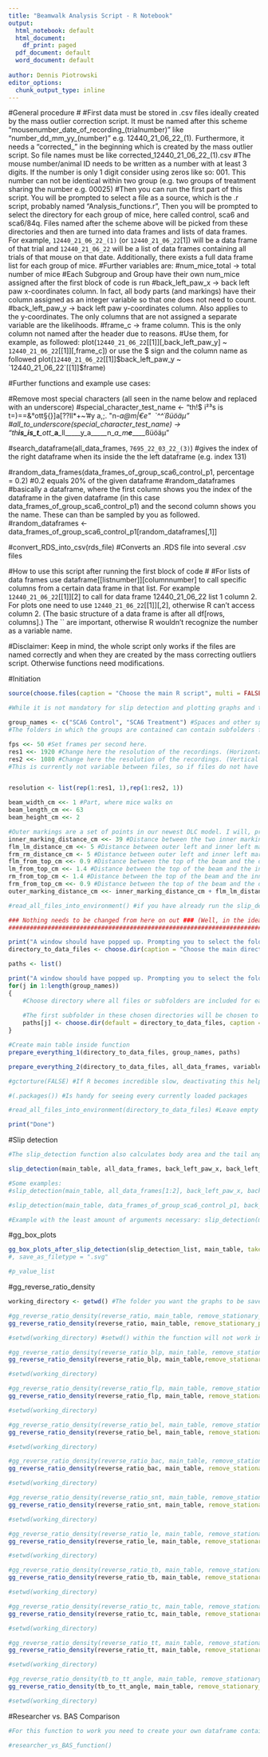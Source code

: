 ---
title: "Beamwalk Analysis Script - R Notebook"
output:
  html_notebook: default
  html_document:
    df_print: paged
  pdf_document: default
  word_document: default
    
author: Dennis Piotrowski
editor_options: 
  chunk_output_type: inline
---

#General procedure
#
#First data must be stored in .csv files ideally created by the mass outlier correction script. It must be named after this scheme "mousenumber_date_of_recording_(trialnumber)" like "number_dd_mm_yy_(number)" e.g. 12440_21_06_22_(1). Furthermore, it needs a "corrected_" in the beginning which is created by the mass outlier script. So file names must be like corrected_12440_21_06_22_(1).csv
#The mouse number/animal ID needs to be written as a number with at least 3 digits. If the number is only 1 digit consider using zeros like so: 001. This number can not be identical within two group (e.g. two groups of treatment sharing the number e.g. 00025)
#Then you can run the first part of this script. You will be prompted to select a file as a source, which is the .r script, probably named "Analysis_functions.r", Then you will be prompted to select the directory for each group of mice, here called control, sca6 and sca6/84q. Files named after the scheme above will be picked from these directories and then are turned into data frames and lists of data frames. For example, `12440_21_06_22_(1)` (or `12440_21_06_22`[1]) will be a data frame of that trial and `12440_21_06_22` will be a list of data frames containing all trials of that mouse on that date. Additionally, there exists a full data frame list for each group of mice.
#Further variables are:
#num_mice_total -> total number of mice #Each Subgroup and Group have their own num_mice assigned after the first block of code is run
#back_left_paw_x -> back left paw x-coordinates column. In fact, all body parts (and markings) have their column assigned as an integer variable so that one does not need to count.
#back_left_paw_y -> back left paw y-coordinates column. Also applies to the y-coordinates. The only columns that are not assigned a separate variable are the likelihoods.
#frame_c -> frame column. This is the only column not named after the header due to reasons.
#Use them, for example, as followed: plot(`12440_21_06_22`[[1]][,back_left_paw_y] ~ `12440_21_06_22`[[1]][,frame_c]) or use the $ sign and the column name as followed plot(`12440_21_06_22`[[1]]$back_left_paw_y ~ `12440_21_06_22`[[1]]$frame)

#Further functions and example use cases:

#Remove most special characters (all seen in the name below and replaced with an underscore)
#special_character_test_name <- "th!$ i²³s is t=)==&°ott§{}]a[??ll*+~'#y a,;. \"n-_a@m|€e\" \ `^^´ßüöäµ"
#all_to_underscore(special_character_test_name) -> "th___i__s_is_t______ott____a___ll_____y_a_____n__a_m__e_______ßüöäµ"

#search_dataframe(all_data_frames, `7695_22_03_22_(3)`) #gives the index of the right dataframe when its inside the the left dataframe (e.g. index 131)

#random_data_frames(data_frames_of_group_sca6_control_p1, percentage = 0.2) #0.2 equals 20% of the given dataframe
#random_dataframes #basically a dataframe, where the first column shows you the index of the dataframe in the given dataframe (in this case data_frames_of_group_sca6_control_p1) and the second column shows you the name. These can than be sampled by you as followed.
#random_dataframes <- data_frames_of_group_sca6_control_p1[random_dataframes[,1]]

#convert_RDS_into_csv(rds_file) #Converts an .RDS file into several .csv files 

#How to use this script after running the first block of code
#
#For lists of data frames use dataframe[[listnumber]][columnnumber] to call specific columns from a certain data frame in that list. For example `12440_21_06_22`[[1]][2] to call for data frame 12440_21_06_22 list 1 column 2. For plots one need to use `12440_21_06_22`[[1]][,2], otherwise R can't access column 2. (The basic structure of a data frame is after all df[rows, columns].) The `` are important, otherwise R wouldn't recognize the number as a variable name.



#Disclaimer: Keep in mind, the whole script only works if the files are named correctly and when they are created by the mass correcting outliers script. Otherwise functions need modifications.


#Initiation
```{r}
source(choose.files(caption = "Choose the main R script", multi = FALSE)) #Select during the prompt the main R script

#While it is not mandatory for slip detection and plotting graphs and the like. However, one can still use additional tables, such as one containing all mice with their gender, age, and so on.

group_names <- c("SCA6 Control", "SCA6 Treatment") #Spaces and other special characters should be omitted or exchanged with _
#The folders in which the groups are contained can contain subfolders for subgroups. If so, the Corrected_Data folders should always be in the according subfolders (although one Corrected_Data folder outside the subfolder would be fine and count as having no subgroup). However you cannot have subfolders and corrected_ .csv files in the chosen group directory. Meta_Data folders will be ignored.

fps <<- 50 #Set frames per second here.
res1 <<- 1920 #Change here the resolution of the recordings. (Horizontal pixels)
res2 <<- 1080 #Change here the resolution of the recordings. (Vertical pixels)
#This is currently not variable between files, so if files do not have the same FPS or resolution the data at the end will be wrong. In these cases the data analysis must be separated into groups with equal resolution and FPS. I'm planning to fix this (using the added empty columns at the end of the automatically created main_table, that when filled, will replace these default values, for that trial). It will take time, because it didn't cross my mind until right at the end.


resolution <- list(rep(1:res1, 1),rep(1:res2, 1))

beam_width_cm <<- 1 #Part, where mice walks on
beam_length_cm <<- 63
beam_height_cm <<- 2

#Outer markings are a set of points in our newest DLC model. I will, probably remove them in the near future, because they are of no use. But since I need to publish this code soon, I will leave it in for now.
inner_marking_distance_cm <<- 39 #Distance between the two inner markings in cm
flm_lm_distance_cm <<- 5 #Distance between outer left and inner left marking in cm
frm_rm_distance_cm <- 5 #Distance between outer left and inner left marking in cm
flm_from_top_cm <<- 0.9 #Distance between the top of the beam and the outer left marking in cm
lm_from_top_cm <<- 1.4 #Distance between the top of the beam and the inner left marking in cm
rm_from_top_cm <- 1.4 #Distance between the top of the beam and the inner right marking in cm
frm_from_top_cm <<- 0.9 #Distance between the top of the beam and the outer right marking in cm
outer_marking_distance_cm <<- inner_marking_distance_cm + flm_lm_distance_cm + frm_rm_distance_cm #Distance between the two outer markings in cm

#read_all_files_into_environment() #if you have already run the slip_detection function and have saved all the files, this command allows you to load all the files in the current working environment. Note that you will be prompted to select a folder where the files are stored if no directory is given. Put it right at the end of this block of code just above the print("Done")

### Nothing needs to be changed from here on out ### (Well, in the ideal case at least) ###
################################################################################################################################################################################

print("A window should have popped up. Prompting you to select the folder containing all groups.")
directory_to_data_files <- choose.dir(caption = "Choose the main directory containing all groups")

paths <- list()

print("A window should have popped up. Prompting you to select the folder containing the individual groups.")
for(j in 1:length(group_names))
{
    #Choose directory where all files or subfolders are included for each Group (There is for some reason a very strict character limit for caption, like 39 characters)
    
    #The first subfolder in these chosen directories will be chosen to be the sub group name
    paths[j] <- choose.dir(default = directory_to_data_files, caption = paste0("Choose directory for: ", group_names[j]))
}

#Create main table inside function
prepare_everything_1(directory_to_data_files, group_names, paths)

prepare_everything_2(directory_to_data_files, all_data_frames, variable_name_save, main_table)

#gctorture(FALSE) #If R becomes incredible slow, deactivating this helps out. Well, at least that was an answer I found online. Clearing the Console and such will be more effective.

#(.packages()) #Is handy for seeing every currently loaded packages

#read_all_files_into_environment(directory_to_data_files) #Leave empty if the saved files are elsewhere to choose, or enter different path

print("Done")
```



#Slip detection
```{r}
#The slip_detection function also calculates body area and the tail angle

slip_detection(main_table, all_data_frames, back_left_paw_x, back_left_paw_y, visualize_results = FALSE, be_vocal = TRUE, save_files = FALSE, directly_read_files = FALSE, try_reverse_ratio_plotting = FALSE)

#Some examples:
#slip_detection(main_table, all_data_frames[1:2], back_left_paw_x, back_left_paw_y, visualize_results = FALSE, be_vocal = TRUE, save_files = FALSE, directly_read_files = TRUE, try_reverse_ratio_plotting = FALSE)

#slip_detection(main_table, data_frames_of_group_sca6_control_p1, back_left_paw_x, back_left_paw_y, visualize_results = FALSE, be_vocal = TRUE, save_files = TRUE, directly_read_files = TRUE, try_reverse_ratio_plotting = FALSE)

#Example with the least amount of arguments necessary: slip_detection(main_table, all_data_frames, back_left_paw_x, back_left_paw_y)
```

#gg_box_plots
```{r}
gg_box_plots_after_slip_detection(slip_detection_list, main_table, take_mean_of_mice = TRUE, normal_distribution = FALSE, plot_group_comparison = TRUE, save_as_filetype = NULL, multiple_correction_method = "holm", only_plot_comparing_boxplots = TRUE)# paired_data = TRUE) #Data is paired within each group not between each group, hence paired_data = TRUE will result in an error because x and y are of unequal length.
#, save_as_filetype = ".svg"

#p_value_list
```

#gg_reverse_ratio_density
```{r}
working_directory <- getwd() #The folder you want the graphs to be saved in

#gg_reverse_ratio_density(reverse_ratio, main_table, remove_stationary_phases = FALSE)
gg_reverse_ratio_density(reverse_ratio, main_table, remove_stationary_phases = TRUE, save_as_svg = FALSE, directory = working_directory, save_for_publication = FALSE, only_plot_comparing_boxplots = TRUE, coord_xlim = c(-500, 500)) #, custom_breaks_x_axis = c(seq(-80, 0, 40))

#setwd(working_directory) #setwd() within the function will not work in this case

#gg_reverse_ratio_density(reverse_ratio_blp, main_table, remove_stationary_phases = FALSE)
gg_reverse_ratio_density(reverse_ratio_blp, main_table,remove_stationary_phases = TRUE, save_as_svg = FALSE, directory = working_directory, save_for_publication = FALSE, only_plot_comparing_boxplots = TRUE)

#setwd(working_directory)

#gg_reverse_ratio_density(reverse_ratio_flp, main_table, remove_stationary_phases = FALSE)
gg_reverse_ratio_density(reverse_ratio_flp, main_table, remove_stationary_phases = TRUE, save_as_svg = FALSE, directory = working_directory, save_for_publication = FALSE, custom_breaks_x_axis = c(-50, -25, 0, 25, 50), only_plot_comparing_boxplots = TRUE)

#setwd(working_directory)

#gg_reverse_ratio_density(reverse_ratio_bel, main_table, remove_stationary_phases = FALSE)
gg_reverse_ratio_density(reverse_ratio_bel, main_table, remove_stationary_phases = TRUE, save_as_svg = FALSE, directory = working_directory, save_for_publication = FALSE, only_plot_comparing_boxplots = TRUE)

#setwd(working_directory)

#gg_reverse_ratio_density(reverse_ratio_bac, main_table, remove_stationary_phases = FALSE)
gg_reverse_ratio_density(reverse_ratio_bac, main_table, remove_stationary_phases = TRUE, save_as_svg = FALSE, directory = working_directory, save_for_publication = FALSE, custom_breaks_x_axis = c(90, 120, 150, 180, 210), only_plot_comparing_boxplots = TRUE)

#setwd(working_directory)

#gg_reverse_ratio_density(reverse_ratio_snt, main_table, remove_stationary_phases = FALSE)
gg_reverse_ratio_density(reverse_ratio_snt, main_table, remove_stationary_phases = TRUE, save_as_svg = FALSE, directory = NULL, save_for_publication = FALSE, custom_breaks_x_axis = c(0, 25, 50), only_plot_comparing_boxplots = TRUE)

#setwd(working_directory)

#gg_reverse_ratio_density(reverse_ratio_le, main_table, remove_stationary_phases = FALSE)
gg_reverse_ratio_density(reverse_ratio_le, main_table, remove_stationary_phases = TRUE, save_as_svg = FALSE, directory = working_directory, save_for_publication = FALSE, only_plot_comparing_boxplots = TRUE)

#setwd(working_directory)

#gg_reverse_ratio_density(reverse_ratio_tb, main_table, remove_stationary_phases = FALSE)
gg_reverse_ratio_density(reverse_ratio_tb, main_table, remove_stationary_phases = TRUE, save_as_svg = FALSE, directory = working_directory, save_for_publication = FALSE, only_plot_comparing_boxplots = TRUE)

#setwd(working_directory)

#gg_reverse_ratio_density(reverse_ratio_tc, main_table, remove_stationary_phases = FALSE)
gg_reverse_ratio_density(reverse_ratio_tc, main_table, remove_stationary_phases = TRUE, save_as_svg = FALSE, directory = working_directory, save_for_publication = FALSE, custom_breaks_x_axis = c(seq(-200, 400, 100)), only_plot_comparing_boxplots = TRUE)

#setwd(working_directory)

#gg_reverse_ratio_density(reverse_ratio_tt, main_table, remove_stationary_phases = FALSE)
gg_reverse_ratio_density(reverse_ratio_tt, main_table, remove_stationary_phases = TRUE, save_as_svg = FALSE, directory = working_directory, save_for_publication = FALSE, custom_breaks_x_axis = c(seq(-400, 500, 200)), only_plot_comparing_boxplots = TRUE)

#setwd(working_directory)

#gg_reverse_ratio_density(tb_to_tt_angle, main_table, remove_stationary_phases = FALSE)
gg_reverse_ratio_density(tb_to_tt_angle, main_table, remove_stationary_phases = TRUE, plot_title = "Angle at tail base", x_axis_title = "Angle [°]", plot_vertical_zero_line = FALSE, save_as_svg = FALSE, directory = working_directory, save_for_publication = FALSE, custom_breaks_x_axis = c(seq(0, 360, 90)), only_plot_comparing_boxplots = TRUE)

#setwd(working_directory)
```

#Researcher vs. BAS Comparison
```{r}
#For this function to work you need to create your own dataframe containing your scores, as well as the BAS scores. That why you need to give the function the index of the needed column, as well as their names.

#researcher_vs_BAS_function()
```


